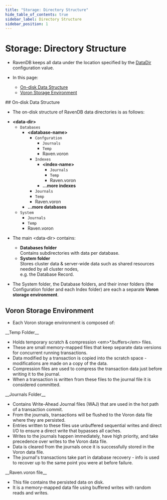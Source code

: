 ```yaml
---
title: "Storage: Directory Structure"
hide_table_of_contents: true
sidebar_label: Directory Structure
sidebar_position: 1
---
```



# Storage: Directory Structure
<Admonition type="note" title="">

* RavenDB keeps all data under the location specified by the [DataDir](../../server/configuration/core-configuration.mdx#datadir) configuration value.

* In this page:
    * [On-disk Data Structure](../../server/storage/directory-structure.mdx#on-disk-data-structure)
    * [Voron Storage Environment](../../server/storage/directory-structure.mdx#voron-storage-environment)
</Admonition>
## On-disk Data Structure

* The on-disk structure of RavenDB data directories is as follows:

<Admonition type="note" title="">

* __&lt;data-dir&gt;__
  * `Databases`
      * __&lt;database-name&gt;__
          * `Confguration`
              * `Journals`
              * `Temp`
              * Raven.voron
          * `Indexes`
              * __&lt;index-name&gt;__
                  * `Journals`
                  * `Temp`
                  * Raven.voron
              * __...more indexes__
          * `Journals`
          * `Temp`
          * Raven.voron
      * __...more databases__
  * `System`
      * `Journals`
      * `Temp`
      * Raven.voron

</Admonition>

* The main &lt;data-dir&gt; contains:

  *  **Databases folder**  
     Contains subdirectories with data per database.  
  *  **System folder**  
     Stores cluster data & server-wide data such as shared resources needed by all cluster nodes,  
     e.g. the Database Record.  

* The System folder, the Database folders, and their inner folders (the Configuration folder and each Index folder) are each a separate **Voron storage environment**.



## Voron Storage Environment

* Each Voron storage environment is composed of:  

<Admonition type="note" title="">
__Temp Folder__

* Holds temporary scratch & compression &lt;em&gt;*.buffers&lt;/em&gt; files.  
* These are small memory-mapped files that keep separate data versions for concurrent running transactions.  
* Data modified by a transaction is copied into the scratch space - modifications are made on a copy of the data.  
* Compression files are used to compress the transaction data just before writing it to the journal.  
* When a transaction is written from these files to the journal file it is considered committed.
</Admonition>

<Admonition type="note" title="">
__Journals Folder__  

* Contains Write-Ahead Journal files (WAJ) that are used in the hot path of a transaction commit.  
* From the journals, transactions will be flushed to the Voron data file where they are persisted.  
* Entries written to these files use unbuffered sequential writes and direct I/O to ensure a direct write that bypasses all caches.  
* Writes to the journals happen immediately, have high priority, and take precedence over writes to the Voron data file.  
* Data is cleared from the journals once it is successfully stored in the Voron data file.  
* The journal's transactions take part in database recovery - info is used to recover up to the same point you were at before failure.  
</Admonition>

<Admonition type="note" title="">
__Raven.voron file__

* This file contains the persisted data on disk.  
* It is a memory-mapped data file using buffered writes with random reads and writes.
</Admonition>
 


